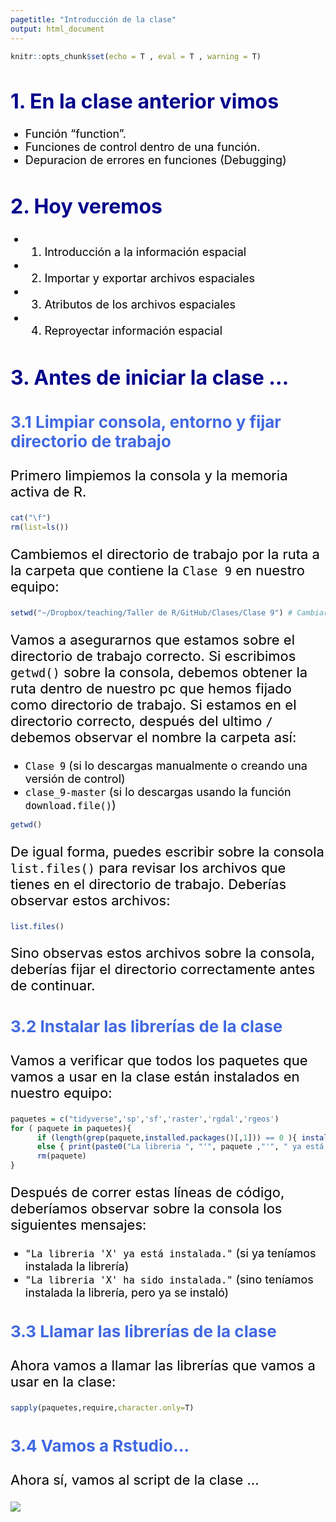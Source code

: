 ```yaml
---
pagetitle: "Introducción de la clase"
output: html_document
---
```

<!-- Estilo del HTML -->
<style type="text/css">
h1 {font-size: 32px;color: #00008B}
h1.title {font-size: 32px;}
h2 {font-size: 30px;color: #4169E1}
h3 {font-size: 26px;color: #4169E1}
h4 {font-size: 24px;}
 p {font-size: 22px; color: black}
li { font-size: 18px;color: black}
.table th:not([align]) {text-align: left;}
</style>

<!-- Configuración de la consola de R -->
```r
knitr::opts_chunk$set(echo = T , eval = T , warning = T)
```

# 1. En la clase anterior vimos

* Función “function”.
* Funciones de control dentro de una función.
* Depuracion de errores en funciones (Debugging)

# 2. Hoy veremos 

* 1. Introducción a la información espacial
* 2. Importar y exportar archivos espaciales
* 3. Atributos de los archivos espaciales
* 4. Reproyectar información espacial

# 3. Antes de iniciar la clase ...

### 3.1 Limpiar consola, entorno y fijar directorio de trabajo

Primero limpiemos la consola y la memoria activa de R.
```r
cat("\f")
rm(list=ls())
```

Cambiemos el directorio de trabajo por la ruta a la carpeta que contiene la ```Clase 9``` en nuestro equipo:
```r
setwd("~/Dropbox/teaching/Taller de R/GitHub/Clases/Clase 9") # Cambiar este directorio
```

Vamos a asegurarnos que estamos sobre el directorio de trabajo correcto. Si escribimos ```getwd()``` sobre la consola, debemos obtener la ruta dentro de nuestro pc que hemos fijado como directorio de trabajo. Si estamos en el directorio correcto, después del ultimo ```/``` debemos observar el nombre la carpeta así:

* ```Clase 9``` (si lo descargas manualmente o creando una versión de control) 
* ```clase_9-master``` (si lo descargas usando la función ```download.file()```)

```r
getwd()
```

De igual forma, puedes escribir sobre la consola ```list.files()``` para revisar los archivos que tienes en el directorio de trabajo. Deberías observar estos archivos:

```r
list.files()
```

Sino observas estos archivos sobre la consola, deberías fijar el directorio correctamente antes de continuar.

### 3.2 Instalar las librerías de la clase

Vamos a verificar que todos los paquetes que vamos a usar en la clase están instalados en nuestro equipo:

```r
paquetes = c("tidyverse",'sp','sf','raster','rgdal','rgeos')
for ( paquete in paquetes){
      if (length(grep(paquete,installed.packages()[,1])) == 0 ){ install.packages(paquete) ; print(paste0("La libreria ", "'", paquete ,"'", " ha sido instalada."))}
      else { print(paste0("La libreria ", "'", paquete ,"'", " ya está instalada."))}
      rm(paquete)
}
```
Después de correr estas líneas de código, deberíamos observar sobre la consola los siguientes mensajes:

* ```"La libreria 'X' ya está instalada."``` (si ya teníamos instalada la librería) 
* ```"La libreria 'X' ha sido instalada."``` (sino teníamos instalada la librería, pero ya se instaló) 

### 3.3 Llamar las librerías de la clase

Ahora vamos a llamar las librerías que vamos a usar en la clase: 

```r
sapply(paquetes,require,character.only=T) 
```

### 3.4 Vamos a Rstudio...

Ahora sí, vamos al script de la clase ...

![](help/graphs/run_class.gif)

